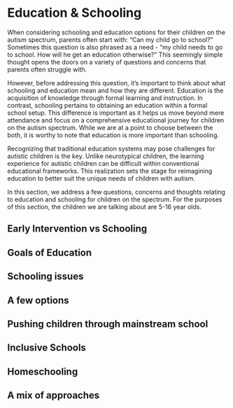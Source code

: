 # Education & Schooling

When considering schooling and education options for their children on the autism spectrum, parents often start with: "Can my child go to school?" Sometimes this question is also phrased as a need - “my child needs to go to school. How will he get an education otherwise?” This seemingly simple thought opens the doors on a variety of questions and concerns that parents often struggle with.

However, before addressing this question, it's important to think about what schooling and education mean and how they are different. Education is the acquisition of knowledge through formal learning and instruction. In contrast, schooling pertains to obtaining an education within a formal school setup. This difference is important as it helps us move beyond mere attendance and focus on a comprehensive educational journey for children on the autism spectrum. While we are at a point to choose between the both, it is worthy to note that education is more important than schooling.

Recognizing that traditional education systems may pose challenges for autistic children is the key. Unlike neurotypical children, the learning experience for autistic children can be difficult within conventional educational frameworks. This realization sets the stage for reimagining education to better suit the unique needs of children with autism.

In this section, we address a few questions, concerns and thoughts relating to education and schooling for children on the spectrum. For the purposes of this section, the children we are talking about are 5-16 year olds.

## Early Intervention vs Schooling

## Goals of Education

## Schooling issues

## A few options

## Pushing children through mainstream school

## Inclusive Schools

## Homeschooling

## A mix of approaches